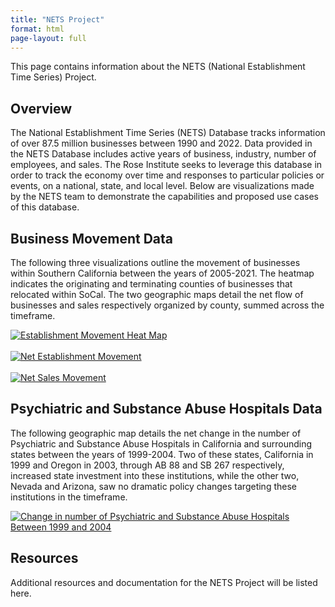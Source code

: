 ```yaml
---
title: "NETS Project"
format: html
page-layout: full
---
```



This page contains information about the NETS (National Establishment Time Series) Project.

## Overview

The National Establishment Time Series (NETS) Database tracks information of over 87.5 million businesses between 1990 and 2022. Data provided in the NETS Database includes active years of business, industry, number of employees, and sales. The Rose Institute seeks to leverage this database in order to track the economy over time and responses to particular policies or events, on a national, state, and local level. Below are visualizations made by the NETS team to demonstrate the capabilities and proposed use cases of this database.

## Business Movement Data

The following three visualizations outline the movement of businesses within Southern California between the years of 2005-2021. The heatmap indicates the originating and terminating counties of businesses that relocated within SoCal. The two geographic maps detail the net flow of businesses and sales respectively organized by county, summed across the timeframe.


<div class='tableauPlaceholder' id='viz1745377074926' style='position: relative'><noscript><a href='#'><img alt='Establishment Movement Heat Map ' src='https:&#47;&#47;public.tableau.com&#47;static&#47;images&#47;So&#47;SoCalMovement2005-2021&#47;EstablishmentMovementHeatMap&#47;1_rss.png' style='border: none' /></a></noscript><object class='tableauViz'  style='display:none;'><param name='host_url' value='https%3A%2F%2Fpublic.tableau.com%2F' /> <param name='embed_code_version' value='3' /> <param name='site_root' value='' /><param name='name' value='SoCalMovement2005-2021&#47;EstablishmentMovementHeatMap' /><param name='tabs' value='no' /><param name='toolbar' value='yes' /><param name='static_image' value='https:&#47;&#47;public.tableau.com&#47;static&#47;images&#47;So&#47;SoCalMovement2005-2021&#47;EstablishmentMovementHeatMap&#47;1.png' /> <param name='animate_transition' value='yes' /><param name='display_static_image' value='yes' /><param name='display_spinner' value='yes' /><param name='display_overlay' value='yes' /><param name='display_count' value='yes' /><param name='language' value='en-US' /></object></div>
<script type='text/javascript'>
    var divElement = document.getElementById('viz1745377074926');
    var vizElement = divElement.getElementsByTagName('object')[0];
    vizElement.style.width='100%';vizElement.style.height=(divElement.offsetWidth*0.75)+'px';
    var scriptElement = document.createElement('script');
    scriptElement.src = 'https://public.tableau.com/javascripts/api/viz_v1.js';
    vizElement.parentNode.insertBefore(scriptElement, vizElement);
</script>
<br>
<div class='tableauPlaceholder' id='viz1745377334913' style='position: relative'><noscript><a href='#'><img alt='Net Establishment Movement ' src='https:&#47;&#47;public.tableau.com&#47;static&#47;images&#47;So&#47;SoCalMovement2005-2021&#47;NetEstablishmentMovement&#47;1_rss.png' style='border: none' /></a></noscript><object class='tableauViz'  style='display:none;'><param name='host_url' value='https%3A%2F%2Fpublic.tableau.com%2F' /> <param name='embed_code_version' value='3' /> <param name='site_root' value='' /><param name='name' value='SoCalMovement2005-2021&#47;NetEstablishmentMovement' /><param name='tabs' value='no' /><param name='toolbar' value='yes' /><param name='static_image' value='https:&#47;&#47;public.tableau.com&#47;static&#47;images&#47;So&#47;SoCalMovement2005-2021&#47;NetEstablishmentMovement&#47;1.png' /> <param name='animate_transition' value='yes' /><param name='display_static_image' value='yes' /><param name='display_spinner' value='yes' /><param name='display_overlay' value='yes' /><param name='display_count' value='yes' /><param name='language' value='en-US' /></object></div>
<script type='text/javascript'>
    var divElement = document.getElementById('viz1745377334913');
    var vizElement = divElement.getElementsByTagName('object')[0];
    vizElement.style.width='100%';vizElement.style.height=(divElement.offsetWidth*0.75)+'px';
    var scriptElement = document.createElement('script');
    scriptElement.src = 'https://public.tableau.com/javascripts/api/viz_v1.js';
    vizElement.parentNode.insertBefore(scriptElement, vizElement);
</script>
<br>
<div class='tableauPlaceholder' id='viz1745377457648' style='position: relative'><noscript><a href='#'><img alt='Net Sales Movement ' src='https:&#47;&#47;public.tableau.com&#47;static&#47;images&#47;So&#47;SoCalMovement2005-2021&#47;NetSalesMovement&#47;1_rss.png' style='border: none' /></a></noscript><object class='tableauViz'  style='display:none;'><param name='host_url' value='https%3A%2F%2Fpublic.tableau.com%2F' /> <param name='embed_code_version' value='3' /> <param name='site_root' value='' /><param name='name' value='SoCalMovement2005-2021&#47;NetSalesMovement' /><param name='tabs' value='no' /><param name='toolbar' value='yes' /><param name='static_image' value='https:&#47;&#47;public.tableau.com&#47;static&#47;images&#47;So&#47;SoCalMovement2005-2021&#47;NetSalesMovement&#47;1.png' /> <param name='animate_transition' value='yes' /><param name='display_static_image' value='yes' /><param name='display_spinner' value='yes' /><param name='display_overlay' value='yes' /><param name='display_count' value='yes' /><param name='language' value='en-US' /></object></div>
<script type='text/javascript'>
    var divElement = document.getElementById('viz1745377457648');
    var vizElement = divElement.getElementsByTagName('object')[0];
    vizElement.style.width='100%';vizElement.style.height=(divElement.offsetWidth*0.75)+'px';
    var scriptElement = document.createElement('script');
    scriptElement.src = 'https://public.tableau.com/javascripts/api/viz_v1.js';
    vizElement.parentNode.insertBefore(scriptElement, vizElement);
</script>

## Psychiatric and Substance Abuse Hospitals Data

The following geographic map details the net change in the number of Psychiatric and Substance Abuse Hospitals in California and surrounding states between the years of 1999-2004. Two of these states, California in 1999 and Oregon in 2003, through AB 88 and SB 267 respectively, increased state investment into these institutions, while the other two, Nevada and Arizona, saw no dramatic policy changes targeting these institutions in the timeframe.

<div class='tableauPlaceholder' id='viz1745377566598' style='position: relative'><noscript><a href='#'><img alt='Change in number of Psychiatric and Substance Abuse Hospitals Between 1999 and 2004 ' src='https:&#47;&#47;public.tableau.com&#47;static&#47;images&#47;Ps&#47;PsychiatricSubstanceAbuseHospitals&#47;ChangeinnumberofPsychiatricandSubstanceAbuseHospitalsBetween1999and2004&#47;1_rss.png' style='border: none' /></a></noscript><object class='tableauViz'  style='display:none;'><param name='host_url' value='https%3A%2F%2Fpublic.tableau.com%2F' /> <param name='embed_code_version' value='3' /> <param name='site_root' value='' /><param name='name' value='PsychiatricSubstanceAbuseHospitals&#47;ChangeinnumberofPsychiatricandSubstanceAbuseHospitalsBetween1999and2004' /><param name='tabs' value='no' /><param name='toolbar' value='yes' /><param name='static_image' value='https:&#47;&#47;public.tableau.com&#47;static&#47;images&#47;Ps&#47;PsychiatricSubstanceAbuseHospitals&#47;ChangeinnumberofPsychiatricandSubstanceAbuseHospitalsBetween1999and2004&#47;1.png' /> <param name='animate_transition' value='yes' /><param name='display_static_image' value='yes' /><param name='display_spinner' value='yes' /><param name='display_overlay' value='yes' /><param name='display_count' value='yes' /><param name='language' value='en-US' /></object></div>
<script type='text/javascript'>
    var divElement = document.getElementById('viz1745377566598');
    var vizElement = divElement.getElementsByTagName('object')[0];
    vizElement.style.width='100%';vizElement.style.height=(divElement.offsetWidth*0.75)+'px';
    var scriptElement = document.createElement('script');
    scriptElement.src = 'https://public.tableau.com/javascripts/api/viz_v1.js';
    vizElement.parentNode.insertBefore(scriptElement, vizElement);
</script>

## Resources

Additional resources and documentation for the NETS Project will be listed here. 